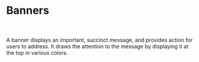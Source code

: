 
# Banners
<br/><br/>
<Canvas of={BannerDualIcon} />
A banner displays an important, succinct message, and provides action for users to address.
It draws the attention to the message by displaying it at the top in various colors.
